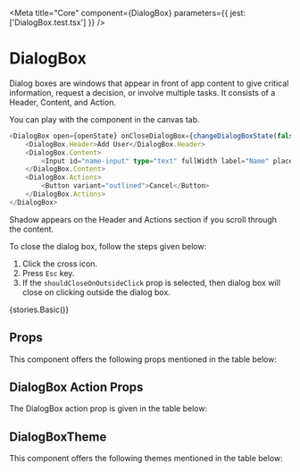 
<Meta title="Core" component={DialogBox} parameters={{ jest: ['DialogBox.test.tsx'] }} />

# DialogBox

Dialog boxes are windows that appear in front of app content to give critical information, request a decision, or involve multiple tasks.  It consists of a Header, Content, and Action.

You can play with the component in the canvas tab.

```typescript
<DialogBox open={openState} onCloseDialogBox={changeDialogBoxState(false)}>
    <DialogBox.Header>Add User</DialogBox.Header>
    <DialogBox.Content>
        <Input id="name-input" type="text" fullWidth label="Name" placeholder="Enter your Name" />
    </DialogBox.Content>
    <DialogBox.Actions>
        <Button variant="outlined">Cancel</Button>
    </DialogBox.Actions>
</DialogBox>
```

Shadow appears on the Header and Actions section if you scroll through the content.

To close the dialog box, follow the steps given below:

1. Click the cross icon.
2. Press `Esc` key.
3. If the `shouldCloseOnOutsideClick` prop is selected, then dialog box will close on clicking outside the dialog box.

<Preview withToolbar>
    <Story name="DialogBox">{stories.Basic()}</Story>
</Preview>

## Props

This component offers the following props mentioned in the table below:

<Props of={DialogBox} />

## DialogBox Action Props

The DialogBox action prop is given in the table below:

<Props of={stories.DialogBoxActionProps} />

## DialogBoxTheme

This component offers the following themes mentioned in the table below:

<Props of={stories.ThemeInterface} />
